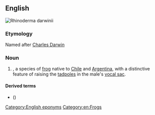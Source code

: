 ==English==
[[File:Rhinoderma darwinii.jpg|thumb|Rhinoderma darwinii]]
{{wikipedia}}
{{wikispecies|Rhinoderma darwinii}}

===Etymology===
Named after [[w:Charles Darwin|Charles Darwin]]

===Noun===
{{en-noun|head=[[Darwin]]'s [[frog]]}}

# {{taxlink|Rhinoderma darwinii|species|noshow=1}}, a species of [[frog]] native to [[Chile]] and [[Argentina]], with a distinctive feature of raising the [[tadpoles]] in the male's [[vocal sac]].

====Derived terms====
* {{vern|Chile Darwin's frog}} ({{taxlink|Rhinoderma rufum|species|noshow=1}})

[[Category:English eponyms]]
[[Category:en:Frogs]]